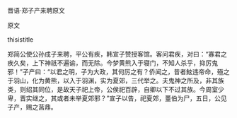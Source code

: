 


晋语·郑子产来聘原文

原文

thisistitle

郑简公使公孙成子来聘，平公有疾，韩宣子赞授客馆。客问君疾，对曰：“寡君之疾久矣，上下神祇不遍谕，而无除。今梦黄熊入于寝门，不知人杀乎，抑厉鬼邪！”子产曰：“以君之明，子为大政，其何厉之有？侨闻之，昔者鮌违帝命，殛之于羽山，化为黄熊，以入于羽渊，实为夏郊，三代举之。夫鬼神之所及，非其族类，则绍其同位，是故天子祀上帝，公侯祀百辟，自卿以下不过其族。今周室少卑，晋实继之，其或者未举夏郊邪？”宣子以告，祀夏郊，董伯为尸，五日，公见子产，赐之莒鼎。

